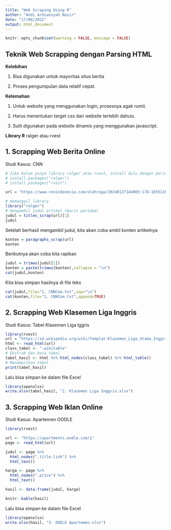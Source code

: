 ---
title: "Web Scraping Using R"
author: "Andi Ardiansyah Nasir"
date: "17/08/2022"
output: html_document
---

```{r setup, include=FALSE}
knitr::opts_chunk$set(warning = FALSE, message = FALSE) 
```

## Teknik Web Scrapping dengan Parsing HTML

**Kelebihan**

1. Bisa digunakan untuk mayoritas situs berita

2. Proses pengumpulan data relatif cepat.

**Kelemahan**

1. Untuk website yang menggunakan login, prosesnya agak rumit.

2. Harus menentukan target css dari website terlebih dahulu.

3. Sulit digunakan pada website dinamis yang menggunakan javascript.


**Library R**
ralger atau rvest


## 1. Scrapping Web Berita Online
Studi Kasus: CNN

```{r} 
# Jika belum punya library ralger atau rvest, install dulu dengan perintah berikut ini
# install.packages("ralger")
# install.packages("rvest")

url = "https://www.cnnindonesia.com/olahraga/20240127144003-178-1055138/megawati-ranking-3-kontes-ratu-servis-di-all-star-liga-korea"

# memanggil library
library("ralger")
# mengambil judul artikel (baris pertama)
judul = titles_scrap(url)[1]
judul
```
Setelah berhasil mengambil judul, kita akan coba ambil konten artikelnya
```{r}
konten = paragraphs_scrap(url)
konten
```
Berikutnya akan coba kita rapikan
```{r}
judul = trimws(judul[1])
konten = paste(trimws(konten),collapse = "\n")
cat(judul,konten)

```

Kita bisa simpan hasilnya di file teks
```{r}
cat(judul,file="1. CNNCom.txt",sep="\n")
cat(konten,file="1. CNNCom.txt",append=TRUE)
```


## 2. Scrapping Web Klasemen Liga Inggris
Studi Kasus: Tabel Klasemen Liga Iggris

```{r}
library(rvest)
url = "https://id.wikipedia.org/wiki/Templat:Klasemen_Liga_Utama_Inggris_2023%E2%80%932024"
html <- read_html(url)
class_tabel <- ".wikitable"
# Ekstrak dan baca tabel
tabel_hasil <- html %>% html_nodes(class_tabel) %>% html_table()
# Menampilkan tabel
print(tabel_hasil)
```
Lalu bisa simpan ke dalam file Excel
```{r}
library(openxlsx)
write.xlsx(tabel_hasil, "2. Klasemen Liga Inggris.xlsx")
```

## 3. Scrapping Web Iklan Online
Studi Kasus: Apartemen OODLE

```{r}
library(rvest)

url <- "https://apartments.oodle.com/1"
page <- read_html(url)

judul <- page %>%
  html_nodes(".title-link") %>%
  html_text()

harga <- page %>%
  html_nodes(".price") %>%
  html_text()

hasil <- data.frame(judul, harga)

knitr::kable(hasil)

```
Lalu bisa simpan ke dalam file Excel

```{r}
library(openxlsx)
write.xlsx(hasil, "3. OODLE Apartemen.xlsx")
```
